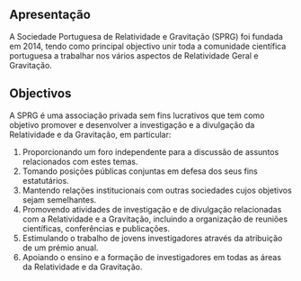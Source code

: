 
## Apresentação

A Sociedade Portuguesa de Relatividade e Gravitação (SPRG) foi fundada em 2014, tendo como principal objectivo unir toda a comunidade científica portuguesa a trabalhar nos vários aspectos de Relatividade Geral e Gravitação.


## Objectivos

A SPRG é uma associação privada sem fins lucrativos que tem como objetivo promover e desenvolver a investigação e a divulgação da Relatividade e da Gravitação, em particular:

1. Proporcionando um foro independente para a discussão de assuntos relacionados com estes temas.
2. Tomando posições públicas conjuntas em defesa dos seus fins estatutários.
3. Mantendo relações institucionais com outras sociedades cujos objetivos sejam semelhantes.
4. Promovendo atividades de investigação e de divulgação relacionadas com a Relatividade e a Gravitação, incluindo a organização de reuniões científicas, conferências e publicações.
5. Estimulando o trabalho de jovens investigadores através da atribuição de um prémio anual.
6. Apoiando o ensino e a formação de investigadores em todas as áreas da Relatividade e da Gravitação.
